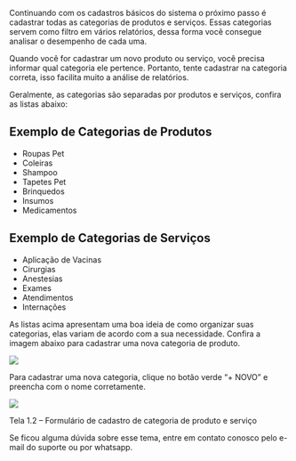 Continuando com os cadastros básicos do sistema o próximo passo é cadastrar todas as categorias de produtos e serviços. Essas categorias servem como filtro em vários relatórios, dessa forma você consegue analisar o desempenho de cada uma.

Quando você for cadastrar um novo produto ou serviço, você precisa informar qual categoria ele pertence. Portanto, tente cadastrar na categoria correta, isso facilita muito a análise de relatórios.

Geralmente, as categorias são separadas por produtos e serviços, confira as listas abaixo:

<h2>Exemplo de Categorias de Produtos</h2>

- Roupas Pet
- Coleiras
- Shampoo
- Tapetes Pet
- Brinquedos
- Insumos
- Medicamentos

<h2>Exemplo de Categorias de Serviços</h2>

- Aplicação de Vacinas
- Cirurgias
- Anestesias
- Exames
- Atendimentos
- Internações

As listas acima apresentam uma boa ideia de como organizar suas categorias, elas variam de acordo com a sua necessidade. Confira a imagem abaixo para cadastrar uma nova categoria de produto.

<img src="/categorias-de-produtos-loopvet.webp" />

Para cadastrar uma nova categoria, clique no botão verde “+ NOVO” e preencha com o nome corretamente.

<img src="/categorias-de-produtos-loopvet-1.webp" />

Tela 1.2 – Formulário de cadastro de categoria de produto e serviço

Se ficou alguma dúvida sobre esse tema, entre em contato conosco pelo e-mail do suporte ou por whatsapp.
